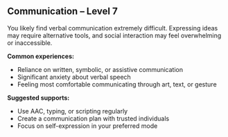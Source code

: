 ## Communication – Level 7

You likely find verbal communication extremely difficult. Expressing ideas may require alternative tools, and social interaction may feel overwhelming or inaccessible.

**Common experiences:**
- Reliance on written, symbolic, or assistive communication
- Significant anxiety about verbal speech
- Feeling most comfortable communicating through art, text, or gesture

**Suggested supports:**
- Use AAC, typing, or scripting regularly
- Create a communication plan with trusted individuals
- Focus on self-expression in your preferred mode